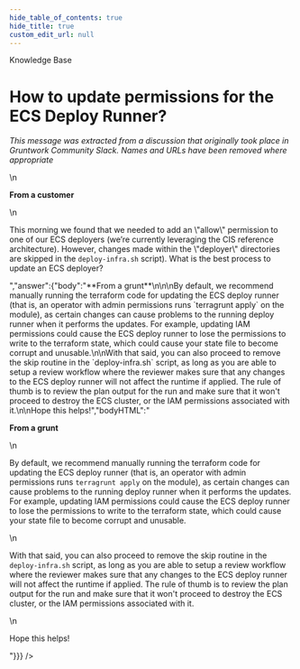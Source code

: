 ```yaml
---
hide_table_of_contents: true
hide_title: true
custom_edit_url: null
---
```



<CenterLayout>
<span className="searchCategory">Knowledge Base</span>
<h1>How to update permissions for the ECS Deploy Runner?</h1>
<GitHub discussion={{"id":"MDEwOkRpc2N1c3Npb24zNTUzMjMy","number":24,"author":{"login":"gruntwork-support"},"title":"How to update permissions for the ECS Deploy Runner?","body":"_This message was extracted from a discussion that originally took place in Gruntwork Community Slack. Names and URLs have been removed where appropriate_\n\n\n**From a customer**\n\nThis morning we found that we needed to add an \"allow\" permission to one of our ECS deployers (we’re currently leveraging the CIS reference architecture). However, changes made within the \"deployer\" directories are skipped in the `deploy-infra.sh` script). What is the best process to update an ECS deployer?","bodyHTML":"<p dir=\"auto\"><em>This message was extracted from a discussion that originally took place in Gruntwork Community Slack. Names and URLs have been removed where appropriate</em></p>\n<p dir=\"auto\"><strong>From a customer</strong></p>\n<p dir=\"auto\">This morning we found that we needed to add an \"allow\" permission to one of our ECS deployers (we’re currently leveraging the CIS reference architecture). However, changes made within the \"deployer\" directories are skipped in the <code class=\"notranslate\">deploy-infra.sh</code> script). What is the best process to update an ECS deployer?</p>","answer":{"body":"**From a grunt**\n\n\nBy default, we recommend manually running the terraform code for updating the ECS deploy runner (that is, an operator with admin permissions runs `terragrunt apply` on the module), as certain changes can cause problems to the running deploy runner when it performs the updates. For example, updating IAM permissions could cause the ECS deploy runner to lose the permissions to write to the terraform state, which could cause your state file to become corrupt and unusable.\n\nWith that said, you can also proceed to remove the skip routine in the `deploy-infra.sh` script, as long as you are able to setup a review workflow where the reviewer makes sure that any changes to the ECS deploy runner will not affect the runtime if applied. The rule of thumb is to review the plan output for the run and make sure that it won't proceed to destroy the ECS cluster, or the IAM permissions associated with it.\n\nHope this helps!","bodyHTML":"<p dir=\"auto\"><strong>From a grunt</strong></p>\n<p dir=\"auto\">By default, we recommend manually running the terraform code for updating the ECS deploy runner (that is, an operator with admin permissions runs <code class=\"notranslate\">terragrunt apply</code> on the module), as certain changes can cause problems to the running deploy runner when it performs the updates. For example, updating IAM permissions could cause the ECS deploy runner to lose the permissions to write to the terraform state, which could cause your state file to become corrupt and unusable.</p>\n<p dir=\"auto\">With that said, you can also proceed to remove the skip routine in the <code class=\"notranslate\">deploy-infra.sh</code> script, as long as you are able to setup a review workflow where the reviewer makes sure that any changes to the ECS deploy runner will not affect the runtime if applied. The rule of thumb is to review the plan output for the run and make sure that it won't proceed to destroy the ECS cluster, or the IAM permissions associated with it.</p>\n<p dir=\"auto\">Hope this helps!</p>"}}} />

</CenterLayout>
  

<!-- ##DOCS-SOURCER-START
{
  "sourcePlugin": "github-discussions",
  "hash": "7f8e53b7ceb84cf6a0b4110cb2c1350d"
}
##DOCS-SOURCER-END -->

